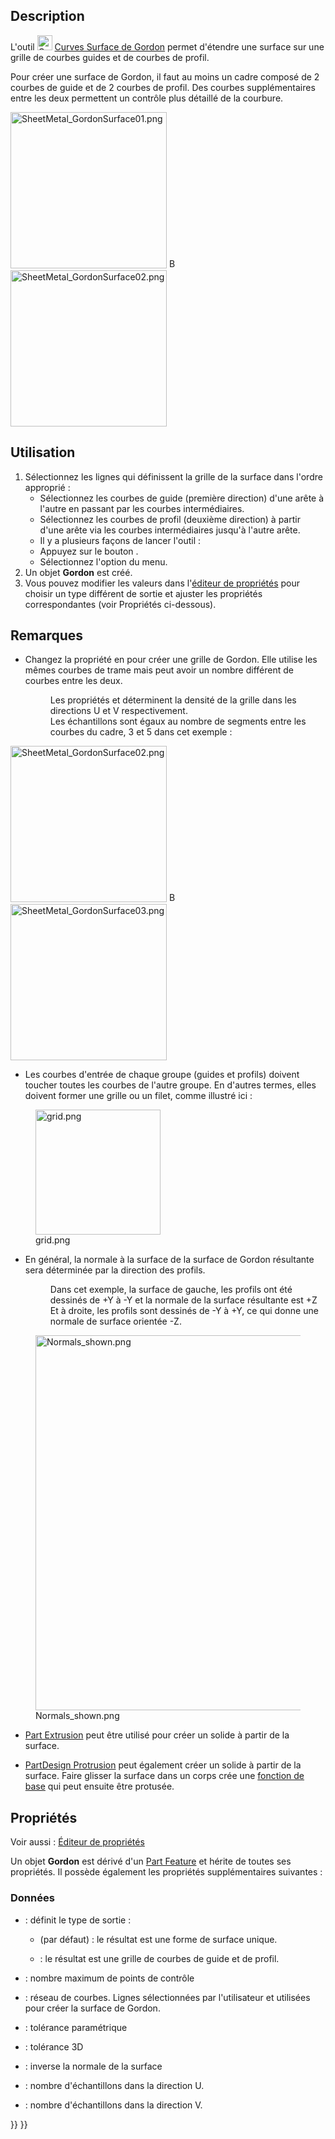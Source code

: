 <languages/>

{{Docnav/fr
|[[Curves_Pipeshell/fr|Enveloppe de tube]]
|[[Curves_SegmentSurface/fr|Segmenter une surface]]
|[[Curves_Workbench/fr|Atelier Curves]]
|IconL=Curves_Pipeshell.svg
|IconR=Curves_SegmentSurface.svg
|IconC=Curves_workbench_icon.svg
}}

{{GuiCommand/fr
|Name=Curves GordonSurface
|Name/fr=Curves Surface de Gordon
|MenuLocation=Surfaces → Gordon surface
|Workbenches=[[Curves_Workbench/fr|Curves]]
}}

==Description==

L'outil [[Image:Curves_GordonSurface.svg|24px]] [[Curves_GordonSurface/fr|Curves Surface de Gordon]] permet d'étendre une surface sur une grille de courbes guides et de courbes de profil.

Pour créer une surface de Gordon, il faut au moins un cadre composé de 2 courbes de guide et de 2 courbes de profil. Des courbes supplémentaires entre les deux permettent un contrôle plus détaillé de la courbure.

[[Image:SheetMetal_GordonSurface01.png|250px]] [[Image:Button_right.svg|16px|link=]]
[[Image:SheetMetal_GordonSurface02.png|250px]]

{{Caption|Une grille de 3 guides (jaune) et 4 profils (violet) → Une surface de Gordon}}

<span id="Usage"></span>
==Utilisation==

# Sélectionnez les lignes qui définissent la grille de la surface dans l'ordre approprié :
#* Sélectionnez les courbes de guide (première direction) d'une arête à l'autre en passant par les courbes intermédiaires.
#* Sélectionnez les courbes de profil (deuxième direction) à partir d'une arête via les courbes intermédiaires jusqu'à l'autre arête.
#* Il y a plusieurs façons de lancer l'outil :
#* Appuyez sur le bouton {{Button|[[Image:Curves_GordonSurface.svg|16px]] [[Curves_GordonSurface/fr|Gordon surface]]}}.
#* Sélectionnez l'option {{MenuCommand|Surfaces → [[Image:Curves_GordonSurface.svg|16px]] Gordon surface}} du menu.
# Un objet '''Gordon''' est créé.
# Vous pouvez modifier les valeurs dans l'[[Property_editor/fr|éditeur de propriétés]] pour choisir un type différent de sortie et ajuster les propriétés correspondantes (voir Propriétés ci-dessous).

<span id="Notes"></span>
==Remarques==

* Changez la propriété {{PropertyData|Output}} en {{Value|Wireframe}} pour créer une grille de Gordon. Elle utilise les mêmes courbes de trame mais peut avoir un nombre différent de courbes entre les deux.
*: Les propriétés {{PropertyData|Samples U}} et {{PropertyData|Samples V}} déterminent la densité de la grille dans les directions U et V respectivement.
*: Les échantillons sont égaux au nombre de segments entre les courbes du cadre, 3 et 5 dans cet exemple :

[[Image:SheetMetal_GordonSurface02.png|250px]] [[Image:Button_right.svg|16px|link=]]
[[Image:SheetMetal_GordonSurface03.png|250px]]

{{Caption|Surface de Gordon → Grille de Gordon, le même objet avec la propriété Output réglée sur Wireframe}}

* Les courbes d'entrée de chaque groupe (guides et profils) doivent toucher toutes les courbes de l'autre groupe. En d'autres termes, elles doivent former une grille ou un filet, comme illustré ici :

[[File:grid.png|200px]]

* En général, la normale à la surface de la surface de Gordon résultante sera déterminée par la direction des profils.
*: Dans cet exemple, la surface de gauche, les profils ont été dessinés de +Y à -Y et la normale de la surface résultante est +Z
*: Et à droite, les profils sont dessinés de -Y à +Y, ce qui donne une normale de surface orientée -Z.

[[File:Normals shown.png|600px]]

* [[Part_Extrude/fr|Part Extrusion]] peut être utilisé pour créer un solide à partir de la surface.

* [[PartDesign_Pad/fr|PartDesign Protrusion]] peut également créer un solide à partir de la surface. Faire glisser la surface dans un corps crée une [[PartDesign_Body/fr#Fonction_de_base|fonction de base]] qui peut ensuite être protusée.

<span id="Properties"></span>
==Propriétés==

Voir aussi : [[Property_editor/fr|Éditeur de propriétés]]

Un objet '''Gordon''' est dérivé d'un [[Part_Feature/fr|Part Feature]] et hérite de toutes ses propriétés. Il possède également les propriétés supplémentaires suivantes :

<span id="Data"></span>
===Données===

{{TitleProperty|Base}}

* {{PropertyData|Output|Enumeration}} : définit le type de sortie : 
** {{Value|Surface}} (par défaut) : le résultat est une forme de surface unique.
** {{Value|Wireframe}} : le résultat est une grille de courbes de guide et de profil.

{{TitleProperty|Gordon}}

* {{PropertyData|Max Ctrl Pts|Integer}} : nombre maximum de points de contrôle
* {{PropertyData|Sources|LinkList}} : réseau de courbes. Lignes sélectionnées par l'utilisateur et utilisées pour créer la surface de Gordon.
* {{PropertyData|Tol2D|Float|Hidden}} : tolérance paramétrique
* {{PropertyData|Tol3D|Float}} : tolérance 3D

{{TitleProperty|Surface}}

* {{PropertyData|Flip Normal|Bool}} : inverse la normale de la surface

{{TitleProperty|Wireframe}}

* {{PropertyData|Samples U|Integer|Hidden}} : nombre d'échantillons dans la direction U.
* {{PropertyData|Samples V|Integer|Hidden}} : nombre d'échantillons dans la direction V.


{{Docnav/fr
|[[Curves_Pipeshell/fr|Enveloppe de tube]]
|[[Curves_SegmentSurface/fr|Segmenter une surface]]
|[[Curves_Workbench/fr|Atelier Curves]]
|IconL=Curves_Pipeshell.svg
|IconR=Curves_SegmentSurface.svg
|IconC=Curves_workbench_icon.svg
}}

{{Curves Tools navi{{#translation:}}}}
{{Userdocnavi{{#translation:}}}}
